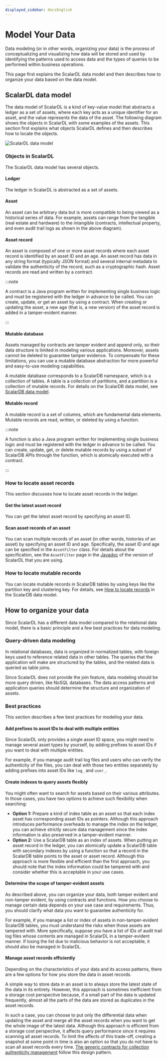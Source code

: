 ```yaml
---
displayed_sidebar: docsEnglish
---
```


# Model Your Data

Data modeling (or in other words, organizing your data) is the process of conceptualizing and visualizing how data will be stored and used by identifying the patterns used to access data and the types of queries to be performed within business operations.

This page first explains the ScalarDL data model and then describes how to organize your data based on the data model.

## ScalarDL data model

The data model of ScalarDL is a kind of key-value model that abstracts a ledger as a set of assets, where each key acts as a unique identifier for an asset, and the value represents the data of the asset. The following diagram shows the objects in ScalarDL with some examples of the assets. This section first explains what objects ScalarDL defines and then describes how to locate the objects.

![ScalarDL data model](images/scalardl_data_model.png)

### Objects in ScalarDL

The ScalarDL data model has several objects.

#### Ledger

The ledger in ScalarDL is abstracted as a set of assets.

#### Asset

An asset can be arbitrary data but is more compatible to being viewed as a historical series of data. For example, assets can range from the tangible (real estate and hardware) to the intangible (contracts, intellectual property, and even audit trail logs as shown in the above diagram).

#### Asset record

An asset is composed of one or more asset records where each asset record is identified by an asset ID and an age. An asset record has data in any string format (typically JSON format) and several internal metadata to validate the authenticity of the record, such as a cryptographic hash. Asset records are read and written by a contract.

:::note

A contract is a Java program written for implementing single business logic and must be registered with the ledger in advance to be called. You can create, update, or get an asset by using a contract. When creating or updating the asset, a new age (that is, a new version) of the asset record is added in a tamper-evident manner.

:::

#### Mutable database

Assets managed by contracts are tamper evident and append only, so their data structure is limited in modeling various applications. Moreover, assets cannot be deleted to guarantee tamper evidence. To compensate for these limitations, you can use a mutable database abstraction for more powerful and easy-to-use modeling capabilities.

A mutable database corresponds to a ScalarDB namespace, which is a collection of tables. A table is a collection of partitions, and a partition is a collection of mutable records. For details on the ScalarDB data model, see [ScalarDB data model](https://scalardb.scalar-labs.com/docs/latest/data-modeling#scalardb-data-model).

#### Mutable record

A mutable record is a set of columns, which are fundamental data elements. Mutable records are read, written, or deleted by using a function.

:::note

A function is also a Java program written for implementing single business logic and must be registered with the ledger in advance to be called. You can create, update, get, or delete mutable records by using a subset of ScalarDB APIs through the function, which is atomically executed with a contract.

:::

### How to locate asset records

This section discusses how to locate asset records in the ledger.

#### Get the latest asset record

You can get the latest asset record by specifying an asset ID.

#### Scan asset records of an asset

You can scan multiple records of an asset (in other words, histories of an asset) by specifying an asset ID and age. Specifically, the asset ID and age can be specified in the `AssetFilter` class. For details about the specification, see the `AssetFilter` page in the [Javadoc](https://javadoc.io/doc/com.scalar-labs/scalardl-java-client-sdk/latest/index.html) of the version of ScalarDL that you are using.

### How to locate mutable records

You can locate mutable records in ScalarDB tables by using keys like the partition key and clustering key. For details, see [How to locate records](https://scalardb.scalar-labs.com/docs/latest/data-modeling#how-to-locate-records) in the ScalarDB data model.

## How to organize your data

Since ScalarDL has a different data model compared to the relational data model, there is a basic principle and a few best practices for data modeling.

### Query-driven data modeling

In relational databases, data is organized in normalized tables, with foreign keys used to reference related data in other tables. The queries that the application will make are structured by the tables, and the related data is queried as table joins.

Since ScalarDL does not provide the join feature, data modeling should be more query driven, like NoSQL databases. The data access patterns and application queries should determine the structure and organization of assets.

### Best practices

This section describes a few best practices for modeling your data.

#### Add prefixes to asset IDs to deal with multiple entities

Since ScalarDL only provides a single asset ID space, you might need to manage several asset types by yourself, by adding prefixes to asset IDs if you want to deal with multiple entities.

For example, if you manage audit trail log files and users who can verify the authenticity of the files, you can deal with those two entities separately by adding prefixes into asset IDs like `log_` and `user_`.

#### Create indexes to query assets flexibly

You might often want to search for assets based on their various attributes. In those cases, you have two options to achieve such flexibility when searching:

- **Option 1:** Prepare a kind of index table as an asset so that each index asset has corresponding asset IDs as pointers. Although this approach introduces performance overheads to manage the index on the ledger, you can achieve strictly secure data management since the index information is also preserved in a tamper-evident manner.
- **Option 2:** Use a ScalarDB table as an index of assets. When putting an asset record in the ledger, you can atomically update a ScalarDB table with secondary indexes by using a function so that a record in the ScalarDB table points to the asset or asset record. Although this approach is more flexible and efficient than the first approach, you should note that the index information could be tampered with and consider whether this is acceptable in your use cases.

#### Determine the scope of tamper-evident assets

As described above, you can organize your data, both tamper evident and non-tamper evident, by using contracts and functions. How you choose to manage certain data depends on your use case and requirements. Thus, you should clarify what data you want to guarantee authenticity for.

For example, if you manage a list or index of assets in non-tamper-evident ScalarDB tables, you must understand the risks when those assets are tampered with. More specifically, suppose you have a list of IDs of audit trail log files whose contents are managed in ScalarDL in a tamper-evident manner. If losing the list due to malicious behavior is not acceptable, it should also be managed in ScalarDL.

#### Manage asset records efficiently

Depending on the characteristics of your data and its access patterns, there are a few options for how you store the data in asset records.

A simple way to store data in an asset is to always store the latest state of the data in its entirety. However, this approach is sometimes inefficient from a storage cost perspective because, if a small part of the data is updated frequently, almost all the parts of the data are stored as duplicates in the asset records.

In such a case, you can choose to put only the differential data when updating the asset and merge all the asset records when you want to get the whole image of the latest data. Although this approach is efficient from a storage cost perspective, it affects query performance since it requires scanning all asset records. To limit the affects of this trade-off, creating a snapshot at some point in time is also an option so that you do not have to scan all asset records every time. [The generic contracts for collection authenticity management](./use-generic-contracts.mdx#manage-collection-authenticity) follow this design pattern.
